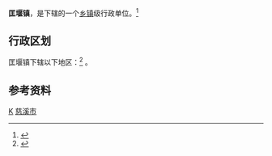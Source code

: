 {{中国乡级行政区|33/02/82/110/000}}
'''匡堰镇'''，是{{PRC admin/fullname|{{PRC admin/parent|33/02/82/110/000}}}}下辖的一个[[乡镇|乡镇]]级行政单位。<ref>{{PRC admin/ref sgc|{{PRC admin/parent|{{{1|}}}}}}}</ref>

== 行政区划 ==
匡堰镇下辖以下地区：<ref>{{PRC admin/ref sgc|{{{1|}}}}}</ref>
{{PRC admin/children|33/02/82/110/000}}。

== 参考资料 ==
{{reflist}}

{{慈溪市行政区划}}
[[Category:慈溪市行政区划|K]]
[[Category:宁波市乡镇|慈溪市]]